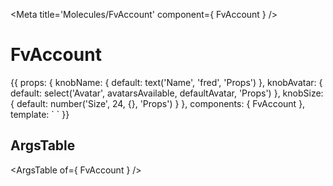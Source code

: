 
<Meta title='Molecules/FvAccount' component={ FvAccount } />

# FvAccount

<Canvas>
<Story name='Common' height='150px'>{{
  props: {
    knobName: {
      default: text('Name', 'fred', 'Props')
    },
    knobAvatar: {
      default: select('Avatar', avatarsAvailable, defaultAvatar, 'Props')
    },
    knobSize: {
      default: number('Size', 24, {}, 'Props')
    }
  },
  components: { FvAccount },
  template: `<FvAccount
    :name="knobName"
    :avatar="knobAvatar"
    :size="knobSize"
  >
  </FvAccount>`
}}</Story>
</Canvas>

## ArgsTable

<ArgsTable of={ FvAccount } />
